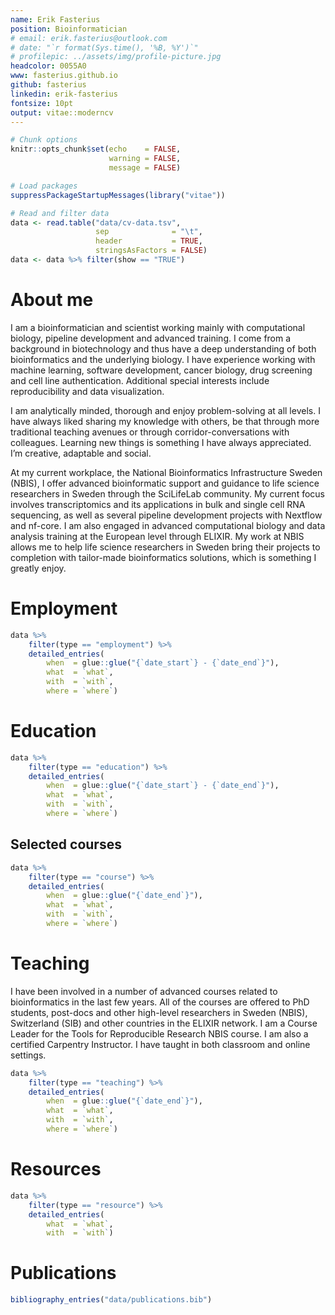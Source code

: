 ```yaml
---
name: Erik Fasterius
position: Bioinformatician
# email: erik.fasterius@outlook.com
# date: "`r format(Sys.time(), '%B, %Y')`"
# profilepic: ../assets/img/profile-picture.jpg
headcolor: 0055A0
www: fasterius.github.io
github: fasterius
linkedin: erik-fasterius
fontsize: 10pt
output: vitae::moderncv
---
```


```r
# Chunk options
knitr::opts_chunk$set(echo    = FALSE,
                      warning = FALSE,
                      message = FALSE)

# Load packages
suppressPackageStartupMessages(library("vitae"))

# Read and filter data
data <- read.table("data/cv-data.tsv",
                   sep              = "\t",
                   header           = TRUE,
                   stringsAsFactors = FALSE)
data <- data %>% filter(show == "TRUE")
```

# About me

I am a bioinformatician and scientist working mainly with computational
biology, pipeline development and advanced training. I come from a background
in biotechnology and thus have a deep understanding of both bioinformatics and
the underlying biology. I have experience working with machine learning,
software development, cancer biology, drug screening and cell line
authentication. Additional special interests include reproducibility and data
visualization. \

I am analytically minded, thorough and enjoy problem-solving at all levels. I
have always liked sharing my knowledge with others, be that through more
traditional teaching avenues or through corridor-conversations with colleagues.
Learning new things is something I have always appreciated. I'm creative,
adaptable and social. \

At my current workplace, the National Bioinformatics Infrastructure Sweden
(NBIS), I offer advanced bioinformatic support and guidance to life science
researchers in Sweden through the SciLifeLab community. My current focus
involves transcriptomics and its applications in bulk and single cell RNA
sequencing, as well as several pipeline development projects with Nextflow and
nf-core. I am also engaged in advanced computational biology and data analysis
training at the European level through ELIXIR. My work at NBIS allows me to
help life science researchers in Sweden bring their projects to completion with
tailor-made bioinformatics solutions, which is something I greatly enjoy. \

# Employment

```r
data %>%
    filter(type == "employment") %>%
    detailed_entries(
        when  = glue::glue("{`date_start`} - {`date_end`}"),
        what  = `what`,
        with  = `with`,
        where = `where`)
```

# Education

```r
data %>%
    filter(type == "education") %>%
    detailed_entries(
        when  = glue::glue("{`date_start`} - {`date_end`}"),
        what  = `what`,
        with  = `with`,
        where = `where`)
```

## Selected courses

```r
data %>%
    filter(type == "course") %>%
    detailed_entries(
        when  = glue::glue("{`date_end`}"),
        what  = `what`,
        with  = `with`,
        where = `where`)
```

\newpage

# Teaching

I have been involved in a number of advanced courses related to bioinformatics
in the last few years. All of the courses are offered to PhD students,
post-docs and other high-level researchers in Sweden (NBIS), Switzerland (SIB)
and other countries in the ELIXIR network. I am a Course Leader for the Tools
for Reproducible Research NBIS course. I am also a certified Carpentry
Instructor. I have taught in both classroom and online settings. \

```r
data %>%
    filter(type == "teaching") %>%
    detailed_entries(
        when  = glue::glue("{`date_end`}"),
        what  = `what`,
        with  = `with`,
        where = `where`)
```

# Resources

```r
data %>%
    filter(type == "resource") %>%
    detailed_entries(
        what  = `what`,
        with  = `with`)
```

\newpage

# Publications

```r
bibliography_entries("data/publications.bib")
```
